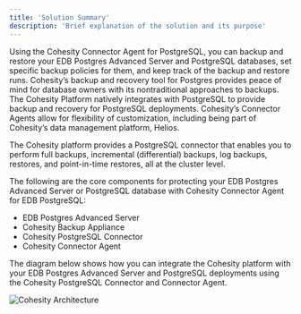 ```yaml
---
title: 'Solution Summary'
description: 'Brief explanation of the solution and its purpose'
---
```

Using the Cohesity Connector Agent for PostgreSQL, you can backup and restore your EDB Postgres Advanced Server and PostgreSQL databases, set specific backup policies for them, and keep track of the backup and restore runs. Cohesity’s backup and recovery tool for Postgres provides peace of mind for database owners with its nontraditional approaches to backups.  The Cohesity Platform natively integrates with PostgreSQL to provide backup and recovery for PostgreSQL deployments. Cohesity’s Connector Agents allow for flexibility of customization, including being part of Cohesity’s data management platform, Helios.

The Cohesity platform provides a PostgreSQL connector that enables you to perform full backups, incremental (differential) backups, log backups, restores, and point-in-time restores, all at the cluster level.

The following are the core components for protecting your EDB Postgres Advanced Server or PostgreSQL database with Cohesity Connector Agent for EDB PostgreSQL:

- EDB Postgres Advanced Server
- Cohesity Backup Appliance
- Cohesity PostgreSQL Connector
- Cohesity Connector Agent


The diagram below shows how you can integrate the Cohesity platform with your EDB Postgres Advanced Server and PostgreSQL deployments using the Cohesity PostgreSQL Connector and Connector Agent.

  ![Cohesity Architecture](Images/DatabaseConnectorforPostgreSQL.png)